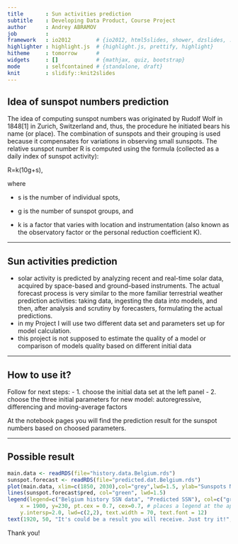 ```yaml
---
title       : Sun activities prediction
subtitle    : Developing Data Product, Course Project
author      : Andrey ABRAMOV
job         : 
framework   : io2012        # {io2012, html5slides, shower, dzslides, ...}
highlighter : highlight.js  # {highlight.js, prettify, highlight}
hitheme     : tomorrow      # 
widgets     : []            # {mathjax, quiz, bootstrap}
mode        : selfcontained # {standalone, draft}
knit        : slidify::knit2slides
---
```


## Idea of sunspot numbers prediction


The idea of computing sunspot numbers was originated by Rudolf Wolf in 1848[1] in Zurich, Switzerland and, thus, the procedure he initiated bears his name (or place). The combination of sunspots and their grouping is used because it compensates for variations in observing small sunspots.
The relative sunspot number R is computed using the formula (collected as a daily index of sunspot activity):

R=k(10g+s),

where

 - s is the number of individual spots,

 - g is the number of sunspot groups, and

 - k is a factor that varies with location and instrumentation (also known as the observatory factor or the personal reduction coefficient K).



---

## Sun activities prediction

 * solar activity is predicted by analyzing recent and real-time solar data, acquired by space-based and ground–based instruments. The actual forecast process is very similar to the more familiar terrestrial weather prediction activities: taking data, ingesting the data into models, and then, after analysis and scrutiny by forecasters, formulating the actual predictions.
 * in my Project I will use two different data set and parameters set up for model calculation.
 * this project is not supposed to estimate the quality of a model or comparison of models quality based on different initial data


---

## How to use it?

Follow for next steps:
 - 1. choose the initial data set at the left panel
 - 2. choose the three initial parameters for new model: autoregressive, differencing and moving-average factors

At the notebook pages you will find the prediction result for the sunspot numbers based on choosed parameters.

---

## Possible result
```r

main.data <- readRDS(file="history.data.Belgium.rds")
sunspot.forecast <- readRDS(file="predicted.dat.Belgium.rds")
plot(main.data, xlim=c(1850, 2030),col="grey",lwd=1.5, ylab="Sunspots Number", xlab="Years")
lines(sunspot.forecast$pred, col="green", lwd=1.5)
legend(legend=c("Belgium history SSN data", "Predicted SSN"), col=c("gray", "green"), 
    x = 1900, y=230, pt.cex = 0.7, cex=0.7, # places a legend at the appropriate place 
    y.intersp=2.0, lwd=c(2,2), text.width = 70, text.font = 12)
text(1920, 50, "It's could be a result you will receive. Just try it!", font = 18, col = "red")
```
  Thank you!

